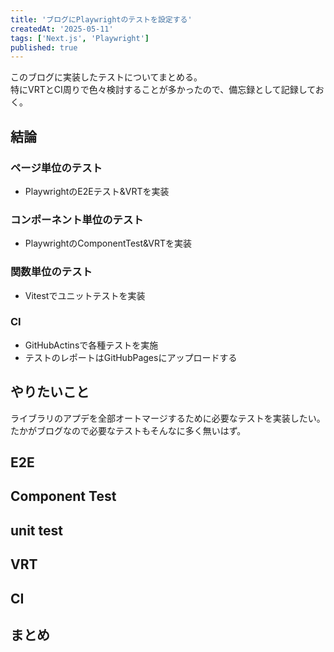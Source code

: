 ```yaml
---
title: 'ブログにPlaywrightのテストを設定する'
createdAt: '2025-05-11'
tags: ['Next.js', 'Playwright']
published: true
---
```


このブログに実装したテストについてまとめる。  
特にVRTとCI周りで色々検討することが多かったので、備忘録として記録しておく。  

## 結論
### ページ単位のテスト
- PlaywrightのE2Eテスト&VRTを実装
### コンポーネント単位のテスト
- PlaywrightのComponentTest&VRTを実装
### 関数単位のテスト
- Vitestでユニットテストを実装
### CI
- GitHubActinsで各種テストを実施
- テストのレポートはGitHubPagesにアップロードする

## やりたいこと
ライブラリのアプデを全部オートマージするために必要なテストを実装したい。  
たかがブログなので必要なテストもそんなに多く無いはず。  

## E2E

## Component Test

## unit test

## VRT

## CI

## まとめ